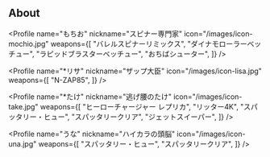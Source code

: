 
## About

<Profile
    name="もちお"
    nickname="スピナー専門家"
    icon="/images/icon-mochio.jpg"
    weapons={[
        "バレルスピナーリミックス",
        "ダイナモローラーベッチュー",
        "ラピッドブラスターベッチュー",
        "おちばシューター",
    ]}
/>

<Profile
    name="*リサ"
    nickname="ザップ大臣"
    icon="/images/icon-lisa.jpg"
    weapons={[
        "N-ZAP85",
    ]}
/>

<Profile
    name="*たけ"
    nickname="逃げ腰のたけ"
    icon="/images/icon-take.jpg"
    weapons={[
        "ヒーローチャージャー レプリカ",
        "リッター4K",
        "スパッタリー・ヒュー",
        "スパッタリークリア",
        "ジェットスイーパー",
    ]}
/>

<Profile
    name="うな"
    nickname="ハイカラの頭脳"
    icon="/images/icon-una.jpg"
    weapons={[
        "スパッタリー・ヒュー",
        "スパッタリークリア",
    ]}
/>